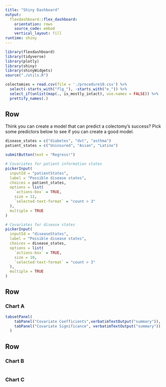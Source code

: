 ```yaml
---
title: "Shiny Dashboard"
output: 
  flexdashboard::flex_dashboard:
    orientation: rows
    source_code: embed
    vertical_layout: fill
runtime: shiny
---
```


```r
library(flexdashboard)
library(tidyverse)
library(plotly)
library(shiny)
library(shinyWidgets)
source("./utils.R")
```

```r
colectomies = read.csv(file = './procedure10.csv') %>% 
  select(-starts_with("flg_"), -starts_with("e_")) %>% 
  select_if(unlist(map(., is_mostly_intact), use.names = FALSE)) %>% 
  prettify_names(.)
```


Row {.sidebar}
-----------------------------------------------------------------------

Think you can create a model that can predict a colectomy's success? Pick some predictors below to see if you can create a good model.

```r
disease_states = c("diabetes", "dvt", "asthma")
patient_states = c("Uninsured", "Asian", "Latino")

submitButton(text = "Regress!")

# Covariates for patient information states
pickerInput(
  inputId = "patientStates", 
  label = "Possible disease states", 
  choices = patient_states, 
  options = list(
    `actions-box` = TRUE, 
    size = 12,
    `selected-text-format` = "count > 3"
  ), 
  multiple = TRUE
)

# Covariates for disease states
pickerInput(
  inputId = "diseaseStates", 
  label = "Possible disease states", 
  choices = disease_states, 
  options = list(
    `actions-box` = TRUE, 
    size = 10,
    `selected-text-format` = "count > 3"
  ), 
  multiple = TRUE
)

```

Row {data-width=650}
-----------------------------------------------------------------------

### Chart A

```r
tabsetPanel(
    tabPanel("Covariate Coefficients",verbatimTextOutput("summary")),
    tabPanel("Covariate Significance", verbatimTextOutput("summary"))
  )
```

Row {data-width=350}
-----------------------------------------------------------------------

### Chart B

```r

```

### Chart C

```r

```